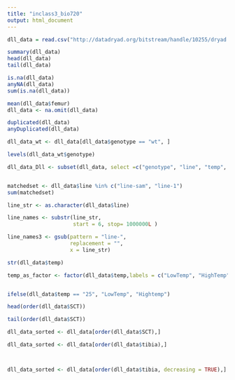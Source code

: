 ```yaml
---
title: "inclass3_bio720"
output: html_document
---
```


```r

dll_data = read.csv("http://datadryad.org/bitstream/handle/10255/dryad.8377/dll.csv", header=TRUE)

summary(dll_data)
head(dll_data)
tail(dll_data)

is.na(dll_data)
anyNA(dll_data)
sum(is.na(dll_data))

mean(dll_data$femur)
dll_data <- na.omit(dll_data)

duplicated(dll_data)
anyDuplicated(dll_data)

dll_data_wt <- dll_data[dll_data$genotype == "wt", ]

levels(dll_data_wt$genotype)

dll_data_Dll <- subset(dll_data, select =c("genotype", "line", "temp", "SCT"))


matchedset <- dll_data$line %in% c("line-sam", "line-1")
sum(matchedset)

line_str <- as.character(dll_data$line)

line_names <- substr(line_str, 
                     start = 6, stop= 1000000L )

line_names3 <- gsub(pattern = "line-",
                    replacement = "",
                    x = line_str)

str(dll_data$temp)

temp_as_factor <- factor(dll_data$temp,labels = c("LowTemp", "HighTemp"))


ifelse(dll_data$temp == "25", "LowTemp", "Hightemp")

head(order(dll_data$SCT))

tail(order(dll_data$SCT))

dll_data_sorted <- dll_data[order(dll_data$SCT),]

dll_data_sorted <- dll_data[order(dll_data$tibia),]



dll_data_sorted <- dll_data[order(dll_data$tibia, decreasing = TRUE),]




```


